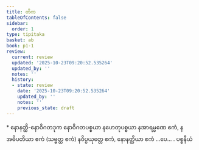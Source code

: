 ```yaml
---
title: တိက
tableOfContents: false
sidebar:
  order: 1
type: tipitaka
basket: ab
book: p1-1
review:
  current: review
  updated: '2025-10-23T09:20:52.535264'
  updated_by: ''
  notes: ''
  history:
  - state: review
    date: '2025-10-23T09:20:52.535264'
    updated_by: ''
    notes: ''
    previous_state: draft
---
```



<ReviewStatus review={frontmatter.review} showDetails={true} />

<HypothesisAnnotation frontmatter={frontmatter} />

<DynamicBreadcrumb />

<Paragraph type="center" book="p1-1">
* နောနတ္ထိ-နောဝိဂတဒုက
</Paragraph>


<Paragraph number="276" book="p1-1">
နောဝိဂတပစ္စယာ နဟေတုပစ္စယာ နအာရမ္မဏေ ဧကံ, နအဓိပတိယာ ဧကံ (သဗ္ဗတ္ထ ဧကံ) နဝိပ္ပယုတ္တေ ဧကံ, နောနတ္ထိယာ ဧကံ …ပေ… .

</Paragraph>

<Paragraph number="277" type="center" book="p1-1">
ပစ္စနီယံ
</Paragraph>
